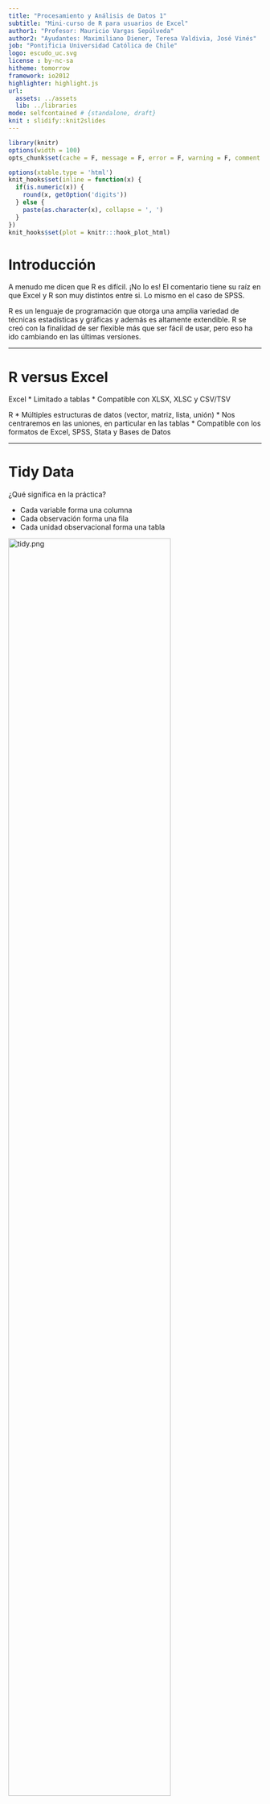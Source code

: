 ```yaml
---
title: "Procesamiento y Análisis de Datos 1"
subtitle: "Mini-curso de R para usuarios de Excel"
author1: "Profesor: Mauricio Vargas Sepúlveda"
author2: "Ayudantes: Maximiliano Diener, Teresa Valdivia, José Vinés"
job: "Pontificia Universidad Católica de Chile"
logo: escudo_uc.svg
license : by-nc-sa
hitheme: tomorrow
framework: io2012
highlighter: highlight.js
url:
  assets: ../assets
  lib: ../libraries
mode: selfcontained # {standalone, draft}
knit : slidify::knit2slides
---
```


```r
library(knitr) 
options(width = 100)
opts_chunk$set(cache = F, message = F, error = F, warning = F, comment = NA, tidy = F, fig.path = 'fig/', fig.align = 'center')

options(xtable.type = 'html')
knit_hooks$set(inline = function(x) {
  if(is.numeric(x)) {
    round(x, getOption('digits'))
  } else {
    paste(as.character(x), collapse = ', ')
  }
})
knit_hooks$set(plot = knitr:::hook_plot_html)
```

# Introducción

A menudo me dicen que R es difícil. ¡No lo es! El comentario tiene su raíz en que Excel y R son muy distintos entre si. Lo mismo en el caso de SPSS.

R es un lenguaje de programación que otorga una amplia variedad de técnicas estadísticas y gráficas y además es altamente extendible. R se creó con la finalidad de ser flexible más que ser fácil de usar, pero eso ha ido cambiando en las últimas versiones.

---

# R versus Excel

Excel
* Limitado a tablas
* Compatible con XLSX, XLSC y CSV/TSV

R
* Múltiples estructuras de datos (vector, matriz, lista, unión)
* Nos centraremos en las uniones, en particular en las tablas
* Compatible con los formatos de Excel, SPSS, Stata y Bases de Datos

---

# Tidy Data

¿Qué significa en la práctica?

* Cada variable forma una columna
* Cada observación forma una fila
* Cada unidad observacional forma una tabla

<img src="img/tidy.png" alt="tidy.png" style="width: 80%;"/>

Tldr; esta es la 3era forma normal de Codd.

---

# La filosofía del curso

<img src="img/tidy-data.png" alt="tidy-data.png" style="width: 100%;"/>

---

# Google Sheets

Funciones básicas que deberían manejar:

* SUM()
* SUMIF()
* VLOOKUP()

---

# Google Sheets

## SUM()

<h3 style="font-family: 'Source Code Pro',monospace;">
SUM(RANGO)
<br>
=SUM(A2:A100)
<br>
=SUM(1,2,3,4,5)
<br>
=SUM(1,2,A2:A50)
</h3>

---

# Google Sheets

## SUMIF()

<h3 style="font-family: 'Source Code Pro',monospace;">
SUMIF(RANGO, CRITERIO, RANGO SUMA)
<br>
SUMIF(A1:A10,">20")
<br>
SUMIF(A1:A10,"Santiago Centro",B1:B10)
</h3>

---

# Google Sheets

## VLOOPKUP()

<h3 style="font-family: 'Source Code Pro',monospace;">
VLOOPKUP(VALOR BUSCADO, RANGO, INDICE, ORDENADO)
<br>
VLOOKUP(10003, A2:B26, 2, FALSE)
</h3>

---

# Google Sheets

## Actividad de repaso

Veamos el archivo [lecture1_officesupplies](https://goo.gl/bp22w9)

1. Crea una copia de la tabla en tu cuenta de Google Drive
2. En una nueva hoja lleva la tabla a formato tidy
3. Crea una columna que muestre el ingreso correspondiente a cada registro
4. En una nueva hoja para cada tabla muestra Las unidades vendidas totales por:
  1. Región
  2. Item
  3. Por región e item

---

# R y RStudio

El problema para los usuarios nuevos es que si descargas R desde CRAN, The Comprehensive R Archive Network, el sitio oficial, obtienes una terminal y una interfaz gráfica muy limitada. 

Un entorno de desarrollo integrado (IDE) como RStudio entrega una ventana con paneles organizados como en SPSS. Esto es como comprar el motor (R) y el resto del automóvil (RStudio) por separado.

---

# Paquetes de R

R contempla muchas funciones, desde la media y la desviación estándar a funciones específicas para quienes se dedican a literatura o finanzas.

En lugar de proveer un instalador de varios GB con todas las funciones, la instalación de R provee un conjunto mínimo de funciones de amplio uso. Para extender la instalación básica la comunidad R ha organizado las distintas funciones en "paquetes" que son conjuntos de funciones ordenados por tópicos y siguen una lógica similar a la de los complementos del navegador de internet.

---

# Base R y Tidyverse

Base R es el núcleo de R, es lo que se obtiene al instalar R. Esta base viene del lenguaje S, otro lenguaje de programación, cuya primera versión es de 1976 y sobre esa base existen desarrollos nuevos.

El Tidyverse es un conjunto de paquetes de R con una filosofía común y están diseñados para trabajar en conjunto y simplificar diferentes tareas que se pueden hacer con base R.

---

# ¡Eficiencia, Eficiencia, Eficiencia!

* Para aprovechar eficientemente el tiempo de la clase la instalación de R quedará para el final
* Vamos a usar RStudio Server
* Para la clase todo lo necesario ya está configurado en el servidor.

---

# Instalación de paquetes de R

Veremos el uso básico de los siguientes paquetes de R que son parte del Tidyverse:

* `readr`: importar CSV, TSV y similares
* `readxl`: importar XLSX y XLS
* `dplyr`: manipulación de datos
* `ggplot2`: gráficos
* `forcats`: manejo de variables categóricas

Para usar lo anterior emplearemos `pacman`, un paquete de administración que carga e instala paquetes.

---

# ¿Cómo se usará lo anterior?

<img src="img/workflow.svg" alt="workflow.svg" style="width: 80%;"/>

El ícono `%>%` corresponde al paquete `magrittr`, se carga automáticamente al cargar `dplyr` y permite conectar distintas funciones.

---

# Gramática de verbos

`dplyr` provee una serie de funciones que permiten modificar una tabla, esas funciones se han estructurado en forma de verbos:

* `select()`	seleccionar columnas
* `filter()` filtrar filas
* `arrange()`	reordenar filas
* `mutate()`	crear columnas
* `group_by()` agrupar por valores antes de realizar una operación (e.g. expresar promedios de los grupos *Santiago*, *Valdivia* y *Concepción* de la columna `X1`)
* `summarise()`	resumir valores (e.g. reducir la tabla y mostrar el sueldo promedio por grupo de la columna `X2` y el arriendo promedio por grupo de la columna `X3`)
* `ungroup()` desagrupar (e.g. si necesito realizar una operación posterior a la de `summarise()`)

---

## ¿Cómo operan los verbos?

Supongamos que `arriendos_por_region.csv` contiene 300 observaciones (100 por región) de los sueldos de trabajadores de *Santiago*, *Valdivia* y *Concepción* desplegados de la siguiente forma:

|X1      |X2     |X3    |
|--------|-------|------|
|Santiago|500000 |120000|
|Santiago|1200000|350000|
|etc...  |       |      |

<br>El arriendo y sueldo promedio ordenado en una tabla de 3x3 de menos a más sería:

```r
read_csv("arriendos_por_region.csv") %>% 
  group_by(X1) %>% # agrupar por región
  summarise(sueldo_promedio = mean(X2),
            arriendo_promedio = mean(X3)) %>% # calcular sueldo y arriendo promedio
  ungroup() %>% # desagrupar 
  arrange(X2,X3) # ordenar de menos a más
```

---

## Tarea Nº1

Abre RStudio Server, ve a File &rarr; New Project y crea un nuevo proyecto con tu nombre en un nuevo directorio (e.g *mauricio_vargas_clase_1*)

La próxima vez que quieras ver tus avances puedes ir al directorio del proyecto y abrir el archivo RProj para tener todo linkeado a ese directorio.

Ve a File &rarr; New &rarr; RScript para ir anotando lo que veremos a continuación

---

## Tarea Nº1

Ejecuta el siguiente código haciendo click en Run o presionando Ctrl/Cmd+Enter:

```r
### instalar y cargar pacman usando Base R
if (!require("pacman")) install.packages("pacman")

### instalar y/o cargar lo ya mencionado usando pacman
p_load(readr,readxl,dplyr,ggplot2,forcats)
```

La primera línea instruye a la máquina a instalar `pacman` si no encuentra el paquete.

---

## Tarea Nº2

En R se puede leer CSV, JSON, XLSX y otros formatos incluyendo DTA y SAV. Para simplificar, por esta vez, usaremos `mpg` que es un dataset que incluye `ggplot2`.

Pasos a seguir:

1. En el panel de la derecha ir a Help y busca "mpg".
2. En el panel inferior ir a Console y teclea "mpg + Enter".
3. Filtrar y ver los modelos lanzados después del año 2000 (columna `year`) y que tienen 4 cilindros (columna `cyl`)
4. Filtrar por tipo de transmisión (`trans`) y por millas por galón en ciudad (`cty`) y millas por galón en autopista (`hwy`) descendentemente.
5. Filtrar los automóviles de 4 o más cilindros hechos en el año 2008 y ordenados ascendentemente por `cty`.

---

## Desarrollo Tarea Nº2

### Paso 3:

```r
mpg %>% 
  filter(year > 2000,
         cyl == 4)
```

---

## Desarrollo Tarea Nº2

### Paso 4:

```r
mpg %>% 
  arrange(trans)

mpg %>% 
  arrange(-cty)

mpg %>% 
  arrange(trans,desc(cty),desc(hwy))
```

¡Esto no es posible de hacer en Excel excepto si se usa tablas dinámicas!

---

## Desarrollo Tarea Nº2

### Paso 5:

```r
mpg %>% 
  filter(year == 2008, cyl == 4) %>% 
  arrange(cty)
```

---

## Tarea Nº3

Vamos a usar el archivo [lecture1_officesupplies.xlsx](http://pacha.datawheel.us/teaching/diplomado_uc/datasets/lecture1_officesupplies.xlsx) y lo vamos a descargar y leer desde R.

Pasos a seguir:

1. Crear el directorio "datasets" y descargar el archivo si y sólo si este no está en el directorio "datasets"
2. Leer el archivo XLSX usando la función `read_excel` (una función del paquete `readxl`) y obtener las unidades vendidas totales por región, por item y por región e item
3. Obtener el ingreso total por región e item
4. Modificar el dataset original para agregar una columna de ingreso y guardar los resultados usando la función `write_csv` (una función del paquete `readr`)

---

## Desarrollo Tarea Nº3

### Paso 1:

¡No olvidar ir guardando los cambios!

```r
folder = "datasets/"
file = paste0(folder,"lecture1_officesupplies.xlsx") 
### "paste0" pega elementos sin espacios
### "paste" agrega espacios

try(dir.create(folder))

if(!file.exists(file)) {
  download.file(
    "http://pacha.datawheel.us/teaching/diplomado_uc/datasets/lecture1_officesupplies.xlsx",
    file)
}
```

---

## Desarrollo Tarea Nº3

### Paso 2:

```r
officesupplies = read_excel(file)

### vista rápida de las columnas
str(officesupplies)

### convertir la columna Units a enteros
officesupplies = officesupplies %>% mutate(Units = as.integer(Units))

### regiones distintas
officesupplies %>% select(Region) %>% distinct()

### items distintos
officesupplies %>% select(Item) %>% distinct()
```

---

## Desarrollo Tarea Nº3

### Paso 2 (continuación):

```r
### unidades totales por región
officesupplies %>% 
  select(Region,Units) %>%
  group_by(Region) %>% 
  summarise(Sold_Units = sum(Units))

### unidades totales por item
officesupplies %>% 
  select(Item,Units) %>% 
  group_by(Item) %>% 
  summarise(Sold_Units = sum(Units))

### unidades totales por region e item
officesupplies %>% 
  select(Region,Item,Units) %>% 
  group_by(Region,Item) %>% 
  summarise(Sold_Units = sum(Units))
```

---

## Desarrollo Tarea Nº3

### Paso 3:

```r
### ingreso por región e item
officesupplies %>% 
  select(Region,Item,Units,`Unit Price`) %>% 
  rename(Unit_Price = `Unit Price`) %>% 
  group_by(Region,Item) %>% 
  summarise(Income = sum(Units * Unit_Price))
```

---

### Paso 4:

```r
officesupplies = officesupplies %>% 
  select(Region,Item,Units,`Unit Price`) %>% 
  rename(Unit_Price = `Unit Price`) %>% 
  mutate(Income = Units * Unit_Price) %>% 
  write_csv(paste0(folder,"lecture1_office_supplies.csv"))
```

---

## Tarea Nº4

Vamos a usar el archivo [lecture1_copper.csv](http://pacha.datawheel.us/teaching/diplomado_uc/datasets/lecture1_copper.csv) y lo vamos a descargar y leer desde R.

Pasos a seguir:

1. Crear el directorio "datasets" y descargar el archivo si y sólo si este no está en el directorio "datasets"
2. Leer el archivo CSV usando la función `read_csv` (una función del paquete `readr`) y convierte la columna `product` de `chr` a `factor` (para poder mostrar mejor la información en el paso 3)
  1. En lugar de `copper` deberás mostrar *Cobre*
  2. En lugar de `other` deberás mostrar *Pulpa de madera, fruta, salmón y otros*
3. Crea un gráfico de línea con las siguientes características
  1. El *eje x* debe ser el año (mostrar todos los años) y el *eje y* las exportaciones
  2. Coloreado por producto con los colores `c("#40b8d0", "#b2d183")` y con ancho de línea de `1.5`
  3. El *eje x* debe mostrar todos los años
  4. El título debe ser *Composición de las exportaciones a China ($)* y el subtítulo debe ser *Fuente: Aduana de Chile*

---

## Desarrollo Tarea Nº4

### Paso 1:

```r
folder = "datasets/"
file = paste0(folder,"lecture1_copper.csv") 
### "paste0" pega elementos sin espacios
### "paste" agrega espacios

try(dir.create(folder))

if(!file.exists(file)) {
  download.file(
    "http://pacha.datawheel.us/teaching/diplomado_uc/datasets/lecture1_copper.csv",
    file)
}
```

---

## Desarrollo Tarea Nº4

### Paso 2:

```r
copper = read_csv(file)

### vista rápida de las columnas
str(copper)

### convertir a factor
copper = copper %>% 
  mutate(product = factor(product, levels = c("copper","others"),
                          labels = c("Cobre ","Pulpa de madera, fruta, salmón y otros")))
```

---

## Desarrollo Tarea Nº4

### Paso 3:

```r
copper %>% 
  ggplot(aes(y = export, x = year, colour = product)) + 
  geom_line(size = 1.5) + 
  scale_x_continuous(breaks = seq(2006,2014,1)) +
  labs(title = "Composici\u00f3n de las exportaciones a China ($)", 
       subtitle = "Fuente: Aduana de Chile",
       x = "A\u00f1o", 
       y = "Millones de d\u00f3lares") + 
  scale_colour_manual(values = c("#40b8d0", "#b2d183"))
```

---

## Tarea Nº5

A partir de lo anterior crea un gráfico de área y luego un gráfico de área y uno de barras revirtiendo el orden en que se muestran las series.

---

## Desarrollo Tarea Nº5

### Parte 1:

```r
copper %>% 
  ggplot(aes(y = export, x = year, fill = product)) + 
  geom_area() + 
  scale_x_continuous(breaks = seq(2006,2014,1)) + 
  labs(title = "Composici\u00f3n de las exportaciones a China ($)", 
       subtitle = "Fuente: Aduana de Chile",
       x = "A\u00f1o", 
       y = "Millones de d\u00f3lares") + 
  scale_fill_manual(values = c("#40b8d0", "#b2d183"))
```

---

## Desarrollo Tarea Nº5

### Parte 2:

```r
copper %>% 
  ggplot(aes(y = export, x = year, fill = fct_rev(product))) + 
  geom_area() + 
  scale_x_continuous(breaks = seq(2006,2014,1)) + 
  labs(title = "Composici\u00f3n de las exportaciones a China ($)", 
       subtitle = "Fuente: Aduana de Chile",
       x = "A\u00f1o", 
       y = "Millones de d\u00f3lares") + 
  scale_fill_manual(values = c("#b2d183","#40b8d0"))
```

---

## Desarrollo Tarea Nº5

### Parte 3:

```r
copper %>%
  ggplot(aes(y = export, x = year, fill = fct_rev(product))) + 
  geom_col() + 
  scale_x_continuous(breaks = seq(2006,2014,1)) +
  labs(title = "Composici\u00f3n de las exportaciones a China ($)", 
       subtitle = "Fuente: Aduana de Chile",
       x = "A\u00f1o", 
       y = "Millones de d\u00f3lares") + 
  scale_fill_manual(values = c("#b2d183","#40b8d0"))
```

---

## Tarea Nº6

Ahora mejora el gráfico de barras anterior:

1. Agrega etiquetas de datos a las series
2. Arregla los colores del fondo y mueve la leyenda a la parte inferior

---

## Desarrollo Tarea Nº6

### Parte 1:

```r
chart = copper %>%
  group_by(year) %>% 
  mutate(pos = cumsum(export) - (0.5 * export)) %>% 
  ggplot(aes(y = export, x = year, fill = fct_rev(product))) + 
  geom_col() + 
  geom_text(aes(x = year, y = pos, label = export), colour = "black", 
            size = 4, show.legend = F) + 
  scale_x_continuous(breaks = seq(2006,2014,1)) +
  labs(title = "Composici\u00f3n de las exportaciones a China ($)", 
       subtitle = "Fuente: Aduana de Chile",
       x = "A\u00f1o", 
       y = "Millones de d\u00f3lares")
```

---

## Desarrollo Tarea Nº6

### Parte 2:

```r
chart +
  scale_fill_manual(values = c("#b2d183","#40b8d0")) + 
  theme_bw() +
  theme(legend.position = "bottom", legend.direction = "horizontal", 
        legend.title = element_blank()) +
  guides(fill = guide_legend(reverse = T))
```

---

## Tarea Nº7

Selecciona todos los archivos de tu projecto en RStudio Server y exporta tus archivos para bajarlos en zip.

Si el alcanza el tiempo, instala R y RStudio en tu propio notebook.

* [Descargar R](https://cran.r-project.org/)

* [Descargar RStudio](https://www.rstudio.com/products/rstudio/download/#download)
